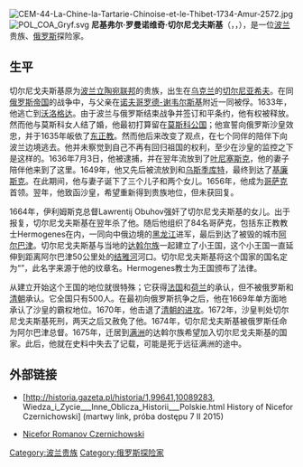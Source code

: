 {{unreferenced|time=2016-05-02T04:08:28+00:00}}
[[File:CEM-44-La-Chine-la-Tartarie-Chinoise-et-le-Thibet-1734-Amur-2572.jpg|thumb]]
[[File:POL_COA_Gryf.svg|thumb]]
'''尼基弗尔·罗曼诺维奇·切尔尼戈夫斯基'''（{{lang-pl|Nicefor Jaxa-Czernichowski}}，{{lang-ru|Никифор Романович Черниговский}}，{{bd|？|||1674年或1675年|}}），是一位[[波兰|波兰]]贵族、[[俄罗斯|俄罗斯]]探险家。

==生平==
切尔尼戈夫斯基原为[[波兰立陶宛联邦|波兰立陶宛联邦]]的贵族，出生在[[乌克兰|乌克兰]]的[[切尔尼亚希夫|切尔尼亚希夫]]。在同[[俄罗斯帝国|俄罗斯帝国]]的战争中，与父亲在[[诺夫哥罗德-谢韦尔斯基|诺夫哥罗德-谢韦尔斯基]]附近一同被俘。1633年，他逃亡到[[沃洛格达|沃洛格达]]。由于波兰与俄罗斯结束战争并签订和平条约，他有权被释放。然而他与莫斯科女人结了婚，他最初打算留在[[莫斯科公国|莫斯科公国]]；他宣誓向俄罗斯沙皇效忠，并于1635年皈依了[[东正教|东正教]]。然而他后来改变了观点，在七个同伴的陪伴下向波兰边境逃去。他并未察觉到自己不再有回归祖国的权利，至少在沙皇的监控之下是这样的。1636年7月3日，他被逮捕，并在翌年流放到了[[叶尼塞斯克|叶尼塞斯克]]，他的妻子陪伴他来到了这里。1649年，他又先后被流放到{{link-en|伊利姆斯克|Ilimsk}}和[[乌斯季库特|乌斯季库特]]，最终到达了[[基廉斯克|基廉斯克]]。在此期间，他与妻子诞下了三个儿子和两个女儿。1656年，他成为[[哥萨克|哥萨克]]首领。翌年，他致函沙皇，希望重新得到贵族地位，但未获回复。

1664年，伊利姆斯克总督Lawrentij Obuhov强奸了切尔尼戈夫斯基的女儿。出于报复，切尔尼戈夫斯基在翌年杀了他。随后他组织了84名哥萨克，包括东正教教士Hermogenes在内，一同向中俄边境的[[黑龙江|黑龙江]]进军，最后到达了被毁的城市[[阿尔巴津|阿尔巴津]]。切尔尼戈夫斯基与当地的[[达斡尔族|达斡尔族]]一起建立了小王国，这个小王国一直延伸到距离阿尔巴津50公里处的[[结雅河|结雅河]]河口。切尔尼戈夫斯基将这个国家的国名定为“{{link-en|Jaxa|Jaxa (state)}}”，此名字来源于他的纹章名。Hermogenes教士为王国颁布了法律。

从建立开始这个王国的地位就很特殊；它获得[[法国|法国]]和[[荷兰|荷兰]]的承认，但不被俄罗斯和[[清朝|清朝]]承认。它全国只有500人。在最初向俄罗斯抗争之后，他在1669年单方面地承认了沙皇的霸权地位。1670年，他击退了[[雅克萨战役|清朝的进攻]]。1672年，沙皇判处切尔尼戈夫斯基死刑，两天之后又赦免了他。1674年，切尔尼戈夫斯基被俄罗斯任命为阿尔巴津总督。1675年，迁居到[[满洲地区|满洲]]的达斡尔族希望加入切尔尼戈夫斯基的国家。此后，他就在史料中失去了记载，可能是死于远征满洲的途中。

==外部链接==
*{{pl icon}} [http://historia.gazeta.pl/historia/1,99641,10089283, Wiedza_i_Zycie___Inne_Oblicza_Historii___Polskie.html History of Nicefor Czernichowski] (martwy link, próba dostępu 7 II 2015)
*{{ru icon}}  [https://archive.is/20130417083234/http://marshal-i.mylivepage.ru/page/%D0%9A%D1%80%D1%8E%D0%BA%D0%BE%D0%B2_%D0%90.%D0%92._-_%D0%9D%D0%98%D0%9A%D0%98%D0%A4%D0%9E%D0%A0_%D0%A0%D0%9E%D0%9C%D0%90%D0%9D%D0%9E%D0%92_%D0%A7%D0%95%D0%A0%D0%9D%D0%98%D0%93%D0%9E%D0%92%D0%A1%D0%9A%D0%98%D0%99 Nicefor Romanov Czernichowski]

[[Category:波兰贵族|Category:波兰贵族]]
[[Category:俄罗斯探险家|Category:俄罗斯探险家]]